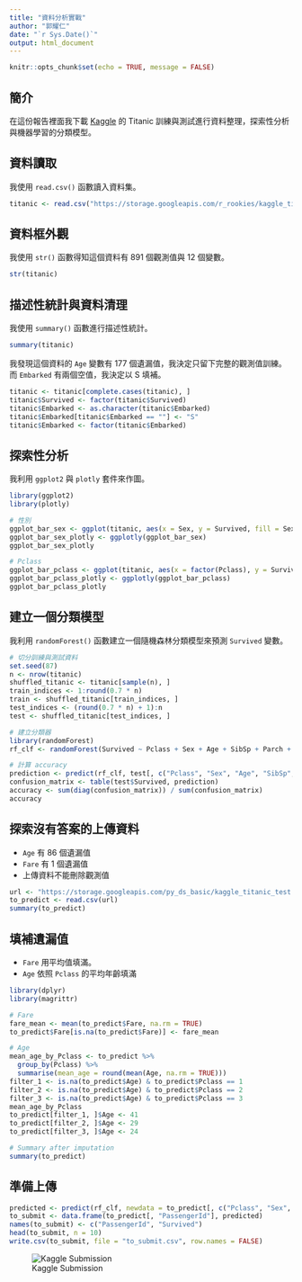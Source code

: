 ```yaml
---
title: "資料分析實戰"
author: "郭耀仁"
date: "`r Sys.Date()`"
output: html_document
---
```


```r
knitr::opts_chunk$set(echo = TRUE, message = FALSE)
```

## 簡介

在這份報告裡面我下載 [Kaggle](https://www.kaggle.com/) 的 Titanic 訓練與測試進行資料整理，探索性分析與機器學習的分類模型。

## 資料讀取

我使用 `read.csv()` 函數讀入資料集。

```r
titanic <- read.csv("https://storage.googleapis.com/r_rookies/kaggle_titanic_train.csv")
```

## 資料框外觀

我使用 `str()` 函數得知這個資料有 891 個觀測值與 12 個變數。

```r
str(titanic)
```

## 描述性統計與資料清理

我使用 `summary()` 函數進行描述性統計。

```r
summary(titanic)
```

我發現這個資料的 `Age` 變數有 177 個遺漏值，我決定只留下完整的觀測值訓練。而 `Embarked` 有兩個空值，我決定以 S 填補。

```r
titanic <- titanic[complete.cases(titanic), ]
titanic$Survived <- factor(titanic$Survived)
titanic$Embarked <- as.character(titanic$Embarked)
titanic$Embarked[titanic$Embarked == ""] <- "S"
titanic$Embarked <- factor(titanic$Embarked)
```

## 探索性分析

我利用 `ggplot2` 與 `plotly` 套件來作圖。

```r
library(ggplot2)
library(plotly)
```

```r
# 性別
ggplot_bar_sex <- ggplot(titanic, aes(x = Sex, y = Survived, fill = Sex)) + geom_bar(stat = "identity")
ggplot_bar_sex_plotly <- ggplotly(ggplot_bar_sex)
ggplot_bar_sex_plotly

# Pclass
ggplot_bar_pclass <- ggplot(titanic, aes(x = factor(Pclass), y = Survived, fill = factor(Pclass))) + geom_bar(stat = "identity", width = .7)
ggplot_bar_pclass_plotly <- ggplotly(ggplot_bar_pclass)
ggplot_bar_pclass_plotly
```

## 建立一個分類模型

我利用 `randomForest()` 函數建立一個隨機森林分類模型來預測 `Survived` 變數。

```r
# 切分訓練與測試資料
set.seed(87)
n <- nrow(titanic)
shuffled_titanic <- titanic[sample(n), ]
train_indices <- 1:round(0.7 * n)
train <- shuffled_titanic[train_indices, ]
test_indices <- (round(0.7 * n) + 1):n
test <- shuffled_titanic[test_indices, ]

# 建立分類器
library(randomForest)
rf_clf <- randomForest(Survived ~ Pclass + Sex + Age + SibSp + Parch + Fare + Embarked, data = train, ntree = 100)

# 計算 accuracy
prediction <- predict(rf_clf, test[, c("Pclass", "Sex", "Age", "SibSp", "Parch", "Fare", "Embarked")])
confusion_matrix <- table(test$Survived, prediction)
accuracy <- sum(diag(confusion_matrix)) / sum(confusion_matrix)
accuracy
```

## 探索沒有答案的上傳資料

- `Age` 有 86 個遺漏值
- `Fare` 有 1 個遺漏值
- 上傳資料不能刪除觀測值

```r
url <- "https://storage.googleapis.com/py_ds_basic/kaggle_titanic_test.csv"
to_predict <- read.csv(url)
summary(to_predict)
```

## 填補遺漏值

- `Fare` 用平均值填滿。
- `Age` 依照 `Pclass` 的平均年齡填滿

```r
library(dplyr)
library(magrittr)

# Fare
fare_mean <- mean(to_predict$Fare, na.rm = TRUE)
to_predict$Fare[is.na(to_predict$Fare)] <- fare_mean

# Age
mean_age_by_Pclass <- to_predict %>%
  group_by(Pclass) %>%
  summarise(mean_age = round(mean(Age, na.rm = TRUE)))
filter_1 <- is.na(to_predict$Age) & to_predict$Pclass == 1
filter_2 <- is.na(to_predict$Age) & to_predict$Pclass == 2
filter_3 <- is.na(to_predict$Age) & to_predict$Pclass == 3
mean_age_by_Pclass
to_predict[filter_1, ]$Age <- 41
to_predict[filter_2, ]$Age <- 29
to_predict[filter_3, ]$Age <- 24

# Summary after imputation
summary(to_predict)
```

## 準備上傳

```r
predicted <- predict(rf_clf, newdata = to_predict[, c("Pclass", "Sex", "Age", "SibSp", "Parch", "Fare", "Embarked")])
to_submit <- data.frame(to_predict[, "PassengerId"], predicted)
names(to_submit) <- c("PassengerId", "Survived")
head(to_submit, n = 10)
write.csv(to_submit, file = "to_submit.csv", row.names = FALSE)
```

![Kaggle Submission](kaggle_submission.png)